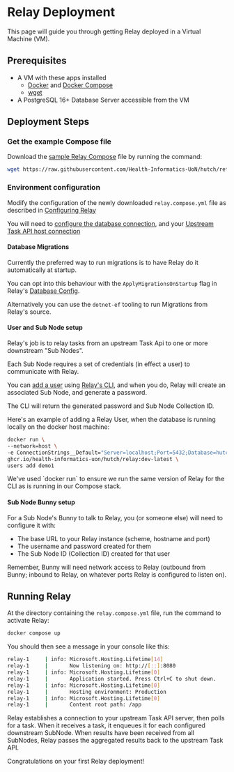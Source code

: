 
# Relay Deployment

This page will guide you through getting Relay deployed in a Virtual Machine (VM).

## Prerequisites

- A VM with these apps installed
  - [Docker](https://knowledgebase.aridhia.io/workspaces/analysing-data/virtual-machines/installing-software-on-virtual-machines/installing-docker-on-your-virtual-machine) and [Docker Compose](https://docs.docker.com/compose/install/)
  - [wget](https://phoenixnap.com/kb/wget-command-with-examples#:~:text=wget%20is%20a%20free%20GNU,this%20tutorial%20uses%20Ubuntu%2022.04)
- A PostgreSQL 16+ Database Server accessible from the VM

## Deployment Steps

### Get the example Compose file

Download the [sample Relay Compose](https://raw.githubusercontent.com/Health-Informatics-UoN/hutch/refs/heads/main/samples/Bunny/relay.compose.yml) file by running the command:

```bash copy
wget https://raw.githubusercontent.com/Health-Informatics-UoN/hutch/refs/heads/main/samples/Bunny/relay.compose.yml
```

### Environment configuration

Modify the configuration of the newly downloaded `relay.compose.yml` file as described in [Configuring Relay](/relay/config)

You will need to [configure the database connection](/relay/config#database), and your [Upstream Task API host connection](/relay/config#upstream-task-api)

#### Database Migrations

Currently the preferred way to run migrations is to have Relay do it automatically at startup.

You can opt into this behaviour with the `ApplyMigrationsOnStartup` flag in Relay's [Database Config](/relay/config#database).

Alternatively you can use the `dotnet-ef` tooling to run Migrations from Relay's source.

#### User and Sub Node setup

Relay's job is to relay tasks from an upstream Task Api to one or more downstream "Sub Nodes".

Each Sub Node requires a set of credentials (in effect a user) to communicate with Relay.

You can [add a user](/relay/cli/users#add) using [Relay's CLI](/relay/cli), and when you do, Relay will create an associated Sub Node, and generate a password.

The CLI will return the generated password and Sub Node Collection ID.

Here's an example of adding a Relay User, when the database is running locally on the docker host machine:

```bash copy
docker run \
--network=host \
-e ConnectionStrings__Default="Server=localhost;Port=5432;Database=hutch-relay;User Id=postgres;Password=postgres" \
ghcr.io/health-informatics-uon/hutch/relay:dev-latest \
users add demo1
```

<Callout>
We've used `docker run` to ensure we run the same version of Relay for the CLI as is running in our Compose stack.
</Callout>

#### Sub Node Bunny setup

For a Sub Node's Bunny to talk to Relay, you (or someone else) will need to configure it with:

- The base URL to your Relay instance (scheme, hostname and port)
- The username and password created for them
- The Sub Node ID (Collection ID) created for that user

<Callout type="warning">
Remember, Bunny will need network access to Relay (outbound from Bunny; inbound to Relay, on whatever ports Relay is configured to listen on).
</Callout>

## Running Relay

At the directory containing the `relay.compose.yml` file, run the command to activate Relay:

```bash copy
docker compose up
```

You should then see a message in your console like this:

```bash
relay-1     | info: Microsoft.Hosting.Lifetime[14]
relay-1     |       Now listening on: http://[::]:8080
relay-1     | info: Microsoft.Hosting.Lifetime[0]
relay-1     |       Application started. Press Ctrl+C to shut down.
relay-1     | info: Microsoft.Hosting.Lifetime[0]
relay-1     |       Hosting environment: Production
relay-1     | info: Microsoft.Hosting.Lifetime[0]
relay-1     |       Content root path: /app
```

Relay establishes a connection to your upstream Task API server, then polls for a task.
When it receives a task, it enqueues it for each configured downstream SubNode.
When results have been received from all SubNodes, Relay passes the aggregated results back to the upstream Task API.

<Callout emoji="🎉">Congratulations on your first Relay deployment!</Callout>
